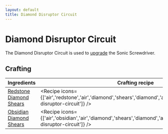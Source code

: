 ```yaml
---
layout: default
title: Diamond Disruptor Circuit
---
```



Diamond Disruptor Circuit
===================

The Diamond Disruptor Circuit is used to [upgrade](/recipes/sonic-upgrades/diamond-upgrade) the Sonic Screwdriver.

## Crafting

| Ingredients | Crafting recipe | Difficulty |
| ----------- | --------------- | ------------- |
| [Redstone](https://minecraft.wiki/w/Redstone)<br/>[Diamond](https://minecraft.wiki/w/Diamond)<br/>[Shears](https://minecraft.wiki/w/Shears) | <Recipe icons={['air','redstone','air','diamond','shears','diamond','air','redstone','air','diamond-disruptor-circuit']} /> | easy |
| [Obsidian](https://minecraft.wiki/w/Obsidian)<br/>[Diamond](https://minecraft.wiki/w/Diamond)<br/>[Shears](https://minecraft.wiki/w/Shears) | <Recipe icons={['air','obsidian','air','diamond','shears','diamond','air','obsidian','air','diamond-disruptor-circuit']} /> | hard |
